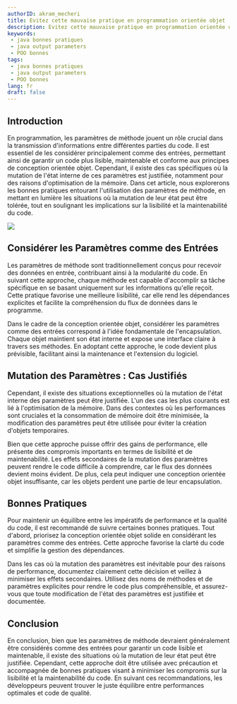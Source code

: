```yaml
---
authorID: akram_mecheri
title: Evitez cette mauvaise pratique en programmation orientée objet
description: Evitez cette mauvaise pratique en programmation orientée objet
keywords:
 - java bonnes pratiques
 - java output parameters
 - POO bonnes
tags:
 - java bonnes pratiques
 - java output parameters
 - POO bonnes
lang: fr
draft: false
---
```



## Introduction

En programmation, les paramètres de méthode jouent un rôle crucial dans la transmission d'informations entre différentes parties du code. Il est essentiel de les considérer principalement comme des entrées, permettant ainsi de garantir un code plus lisible, maintenable et conforme aux principes de conception orientée objet. Cependant, il existe des cas spécifiques où la mutation de l'état interne de ces paramètres est justifiée, notamment pour des raisons d'optimisation de la mémoire. Dans cet article, nous explorerons les bonnes pratiques entourant l'utilisation des paramètres de méthode, en mettant en lumière les situations où la mutation de leur état peut être tolérée, tout en soulignant les implications sur la lisibilité et la maintenabilité du code.

<Separator/>

<Image w="550" h="550" src={img1.src} t="java output parameters" solo="true" />

## Considérer les Paramètres comme des Entrées

Les paramètres de méthode sont traditionnellement conçus pour recevoir des données en entrée, contribuant ainsi à la modularité du code. En suivant cette approche, chaque méthode est capable d'accomplir sa tâche spécifique en se basant uniquement sur les informations qu'elle reçoit. Cette pratique favorise une meilleure lisibilité, car elle rend les dépendances explicites et facilite la compréhension du flux de données dans le programme.

Dans le cadre de la conception orientée objet, considérer les paramètres comme des entrées correspond à l'idée fondamentale de l'encapsulation. Chaque objet maintient son état interne et expose une interface claire à travers ses méthodes. En adoptant cette approche, le code devient plus prévisible, facilitant ainsi la maintenance et l'extension du logiciel.

<Separator/>

## Mutation des Paramètres : Cas Justifiés

Cependant, il existe des situations exceptionnelles où la mutation de l'état interne des paramètres peut être justifiée. L'un des cas les plus courants est lié à l'optimisation de la mémoire. Dans des contextes où les performances sont cruciales et la consommation de mémoire doit être minimisée, la modification des paramètres peut être utilisée pour éviter la création d'objets temporaires.

Bien que cette approche puisse offrir des gains de performance, elle présente des compromis importants en termes de lisibilité et de maintenabilité. Les effets secondaires de la mutation des paramètres peuvent rendre le code difficile à comprendre, car le flux des données devient moins évident. De plus, cela peut indiquer une conception orientée objet insuffisante, car les objets perdent une partie de leur encapsulation.

<Separator/>

## Bonnes Pratiques

Pour maintenir un équilibre entre les impératifs de performance et la qualité du code, il est recommandé de suivre certaines bonnes pratiques. Tout d'abord, priorisez la conception orientée objet solide en considérant les paramètres comme des entrées. Cette approche favorise la clarté du code et simplifie la gestion des dépendances.

Dans les cas où la mutation des paramètres est inévitable pour des raisons de performance, documentez clairement cette décision et veillez à minimiser les effets secondaires. Utilisez des noms de méthodes et de paramètres explicites pour rendre le code plus compréhensible, et assurez-vous que toute modification de l'état des paramètres est justifiée et documentée.

<Separator/>

## Conclusion

En conclusion, bien que les paramètres de méthode devraient généralement être considérés comme des entrées pour garantir un code lisible et maintenable, il existe des situations où la mutation de leur état peut être justifiée. Cependant, cette approche doit être utilisée avec précaution et accompagnée de bonnes pratiques visant à minimiser les compromis sur la lisibilité et la maintenabilité du code. En suivant ces recommandations, les développeurs peuvent trouver le juste équilibre entre performances optimales et code de qualité.


